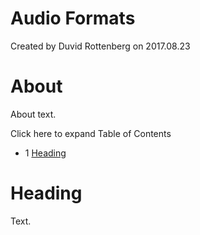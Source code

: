 
# Audio Formats 

 Created by  Duvid Rottenberg on 2017.08.23

# About

About text.

Click here to expand Table of Contents

* 1 [Heading](#heading)

# Heading

Text.


